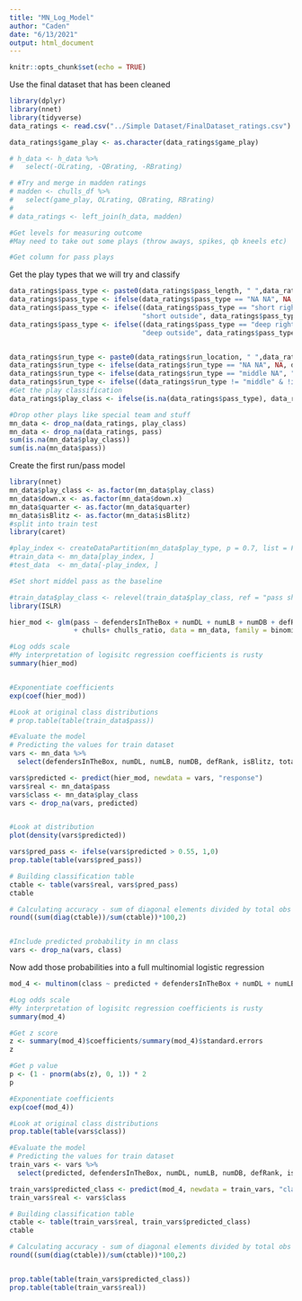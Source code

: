```yaml
---
title: "MN_Log_Model"
author: "Caden"
date: "6/13/2021"
output: html_document
---
```


```r
knitr::opts_chunk$set(echo = TRUE)
```

Use the final dataset that has been cleaned

```r
library(dplyr)
library(nnet)
library(tidyverse)
data_ratings <- read.csv("../Simple Dataset/FinalDataset_ratings.csv")

data_ratings$game_play <- as.character(data_ratings$game_play)

# h_data <- h_data %>%
#   select(-OLrating, -QBrating, -RBrating)

# #Try and merge in madden ratings
# madden <- chulls_df %>%
#   select(game_play, OLrating, QBrating, RBrating)
# 
# data_ratings <- left_join(h_data, madden)

#Get levels for measuring outcome
#May need to take out some plays (throw aways, spikes, qb kneels etc)

#Get column for pass plays


```


Get the play types that we will try and classify 
```r

data_ratings$pass_type <- paste0(data_ratings$pass_length, " ",data_ratings$pass_location)
data_ratings$pass_type <- ifelse(data_ratings$pass_type == "NA NA", NA, data_ratings$pass_type)
data_ratings$pass_type <- ifelse((data_ratings$pass_type == "short right" | data_ratings$pass_type == "short left"),
                                 "short outside", data_ratings$pass_type)
data_ratings$pass_type <- ifelse((data_ratings$pass_type == "deep right" | data_ratings$pass_type == "deep left"),
                                 "deep outside", data_ratings$pass_type)


data_ratings$run_type <- paste0(data_ratings$run_location, " ",data_ratings$run_gap)
data_ratings$run_type <- ifelse(data_ratings$run_type == "NA NA", NA, data_ratings$run_type)
data_ratings$run_type <- ifelse(data_ratings$run_type == "middle NA", "middle", data_ratings$run_type)
data_ratings$run_type <- ifelse((data_ratings$run_type != "middle" & !is.na(data_ratings$run_type)), "outside", data_ratings$run_type)
#Get the play classification 
data_ratings$play_class <- ifelse(is.na(data_ratings$pass_type), data_ratings$run_type, data_ratings$pass_type)

#Drop other plays like special team and stuff
mn_data <- drop_na(data_ratings, play_class)
mn_data <- drop_na(data_ratings, pass)
sum(is.na(mn_data$play_class))
sum(is.na(mn_data$pass))

```


Create the first run/pass model
```r

library(nnet)
mn_data$play_class <- as.factor(mn_data$play_class)
mn_data$down.x <- as.factor(mn_data$down.x)
mn_data$quarter <- as.factor(mn_data$quarter)
mn_data$isBlitz <- as.factor(mn_data$isBlitz)
#split into train test
library(caret)

#play_index <- createDataPartition(mn_data$play_type, p = 0.7, list = FALSE)
#train_data <- mn_data[play_index, ]
#test_data  <- mn_data[-play_index, ]

#Set short middel pass as the baseline

#train_data$play_class <- relevel(train_data$play_class, ref = "pass short middle")
library(ISLR)

hier_mod <- glm(pass ~ defendersInTheBox + numDL + numLB + numDB + defRank + isBlitz + totalSacksGame + totalIntGame + avgPassRushers + totalPassBlitzGame + safety_depth + avg_corner_depth
                + chulls+ chulls_ratio, data = mn_data, family = binomial)

#Log odds scale
#My interpretation of logisitc regression coefficients is rusty
summary(hier_mod)


#Exponentiate coefficients
exp(coef(hier_mod))

#Look at original class distributions
# prop.table(table(train_data$pass))

#Evaluate the model
# Predicting the values for train dataset
vars <- mn_data %>%
  select(defendersInTheBox, numDL, numLB, numDB, defRank, isBlitz, totalSacksGame, totalIntGame, avgPassRushers, totalPassBlitzGame, safety_depth, avg_corner_depth, chulls, chulls_ratio)

vars$predicted <- predict(hier_mod, newdata = vars, "response")
vars$real <- mn_data$pass
vars$class <- mn_data$play_class
vars <- drop_na(vars, predicted)


#Look at distribution
plot(density(vars$predicted))

vars$pred_pass <- ifelse(vars$predicted > 0.55, 1,0)
prop.table(table(vars$pred_pass))

# Building classification table
ctable <- table(vars$real, vars$pred_pass)
ctable

# Calculating accuracy - sum of diagonal elements divided by total obs
round((sum(diag(ctable))/sum(ctable))*100,2)


#Include predicted probability in mn class
vars <- drop_na(vars, class)
```

Now add those probabilities into a full multinomial logistic regression 
```r

mod_4 <- multinom(class ~ predicted + defendersInTheBox + numDL + numLB + numDB + defRank + isBlitz + totalSacksGame + totalIntGame + avgPassRushers + totalPassBlitzGame + safety_depth + avg_corner_depth+ chulls+ chulls_ratio, data = vars)

#Log odds scale
#My interpretation of logisitc regression coefficients is rusty
summary(mod_4)

#Get z score
z <- summary(mod_4)$coefficients/summary(mod_4)$standard.errors
z

#Get p value
p <- (1 - pnorm(abs(z), 0, 1)) * 2
p

#Exponentiate coefficients
exp(coef(mod_4))

#Look at original class distributions
prop.table(table(vars$class))

#Evaluate the model
# Predicting the values for train dataset
train_vars <- vars %>%
  select(predicted, defendersInTheBox, numDL, numLB, numDB, defRank, isBlitz, totalSacksGame, totalIntGame, avgPassRushers, totalPassBlitzGame, safety_depth, avg_corner_depth, chulls, chulls_ratio)

train_vars$predicted_class <- predict(mod_4, newdata = train_vars, "class")
train_vars$real <- vars$class

# Building classification table
ctable <- table(train_vars$real, train_vars$predicted_class)
ctable

# Calculating accuracy - sum of diagonal elements divided by total obs
round((sum(diag(ctable))/sum(ctable))*100,2)


prop.table(table(train_vars$predicted_class))
prop.table(table(train_vars$real))

```

